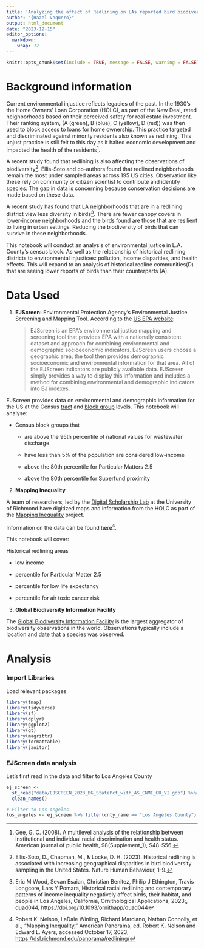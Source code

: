 ```yaml
---
title: 'Analyzing the affect of Redlining on LAs reported bird biodiversity'
author: "{Hazel Vaquero}"
output: html_document
date: "2023-12-15"
editor_options: 
  markdown: 
    wrap: 72
---
```


```r
knitr::opts_chunk$set(include = TRUE, message = FALSE, warning = FALSE)
```

# Background information

Current environmental injustice reflects legacies of the past. In the
1930's the Home Owners' Loan Corporation (HOLC), as part of the New
Deal, rated neighborhoods based on their perceived safety for real
estate investment. Their ranking system, (A (green), B (blue), C
(yellow), D (red)) was then used to block access to loans for home
ownership. This practice targeted and discriminated against minority
residents also known as redlining. This unjust practice is still felt to
this day as it halted economic development and impacted the health of
the residents[^1].

[^1]: Gee, G. C. (2008). A multilevel analysis of the relationship
    between institutional and individual racial discrimination and
    health status. American journal of public health, 98(Supplement_1),
    S48-S56.

A recent study found that redlining is also affecting the observations
of biodiversity[^2]. Ellis-Soto and co-authors found that redlined
neighborhoods remain the most under sampled areas across 195 US cities.
Observation like these rely on community or citizen scientist to
contribute and identify species. The gap in data is concerning because
conservation decisions are made based on these data.

[^2]: Ellis-Soto, D., Chapman, M., & Locke, D. H. (2023). Historical
    redlining is associated with increasing geographical disparities in
    bird biodiversity sampling in the United States. Nature Human
    Behaviour, 1-9.

A recent study has found that LA neighborhoods that are in a redlining
district view less diversity in birds[^3]. There are fewer canopy covers
in lower-income neighborhoods and the birds found are those that are
resilient to living in urban settings. Reducing the biodiversity of
birds that can survive in these neighborhoods.

[^3]: Eric M Wood, Sevan Esaian, Christian Benitez, Philip J Ethington,
    Travis Longcore, Lars Y Pomara, Historical racial redlining and
    contemporary patterns of income inequality negatively affect birds,
    their habitat, and people in Los Angeles, California, Ornithological
    Applications, 2023;, duad044,
    <https://doi.org/10.1093/ornithapp/duad044>

This notebook will conduct an analysis of environmental justice in L.A.
County's census block. As well as the relationship of historical
redlining districts to environmental injustices: pollution, income
disparities, and health effects. This will expand to an analysis of
historical redline communities(D) that are seeing lower reports of birds
than their counterparts (A).

# Data Used

1.  **EJScreen:** Environmental Protection Agency's Environmental
    Justice Screening and Mapping Tool. According to the [US EPA
    website](https://www.epa.gov/ejscreen/purposes-and-uses-ejscreen):

    > EJScreen is an EPA's environmental justice mapping and screening
    > tool that provides EPA with a nationally consistent dataset and
    > approach for combining environmental and demographic socioeconomic
    > indicators. EJScreen users choose a geographic area; the tool then
    > provides demographic socioeconomic and environmental information
    > for that area. All of the EJScreen indicators are publicly
    > available data. EJScreen simply provides a way to display this
    > information and includes a method for combining environmental and
    > demographic indicators into EJ indexes.

EJScreen provides data on environmental and demographic information for
the US at the Census [tract](https://en.wikipedia.org/wiki/Census_tract)
and [block group](https://en.wikipedia.org/wiki/Census_block_group)
levels. This notebook will analyse:

-   Census block groups that

    -   are above the 95th percentile of national values for wastewater
        discharge

    -   have less than 5% of the population are considered low-income

    -   above the 80th percentile for Particular Matters 2.5

    -   above the 80th percentile for Superfund proximity

2.  **Mapping Inequality**

A team of researchers, led by the [Digital Scholarship
Lab](https://dsl.richmond.edu/) at the University of Richmond have
digitized maps and information from the HOLC as part of the [Mapping
Inequality](https://dsl.richmond.edu/panorama/redlining/#loc=5/39.1/-94.58)
project.

Information on the data can be found
[here](https://dsl.richmond.edu/panorama/redlining/#loc=5/39.1/-94.58&text=downloads)[^4].

[^4]: Robert K. Nelson, LaDale Winling, Richard Marciano, Nathan
    Connolly, et al., "Mapping Inequality," American Panorama, ed.
    Robert K. Nelson and Edward L. Ayers, accessed October 17, 2023,
    <https://dsl.richmond.edu/panorama/redlining/>

This notebook will cover:

Historical redlining areas

-   low income

-   percentile for Particular Matter 2.5

-   percentile for low life expectancy

-   percentile for air toxic cancer risk

3.  **Global Biodiversity Information Facility**

The [Global Biodiversity Information Facility](gbif.org) is the largest
aggregator of biodiversity observations in the world. Observations
typically include a location and date that a species was observed.

# Analysis

### Import Libraries
Load relevant packages

```r
library(tmap)
library(tidyverse)
library(sf)
library(dplyr)
library(ggplot2)
library(gt)
library(magrittr)
library(formattable)
library(janitor)
```

### EJScreen data analysis
Let's first read in the data and filter to Los Angeles County
```r
ej_screen <-
  st_read("data/EJSCREEN_2023_BG_StatePct_with_AS_CNMI_GU_VI.gdb") %>% 
  clean_names()

# Filter to Los Angeles
los_angeles <- ej_screen %>% filter(cnty_name == "Los Angeles County")

```

